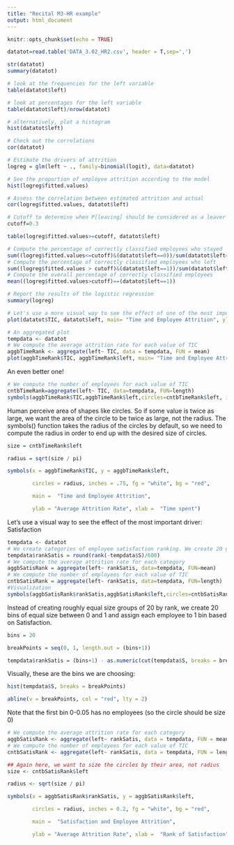 ---
title: "Recital M3-HR example"
output: html_document
---

```{r setup, include=FALSE}
knitr::opts_chunk$set(echo = TRUE)
```

```{r}
datatot=read.table('DATA_3.02_HR2.csv', header = T,sep=',')
```

```{r}
str(datatot)
summary(datatot)
```

```{r}
# look at the frequencies for the left variable
table(datatot$left)
```

```{r}
# look at percentages for the left variable
table(datatot$left)/nrow(datatot)
```

```{r}
# alternatively, plot a histogram
hist(datatot$left)
```

```{r}
# Check out the correlations
cor(datatot)
```

```{r}
# Estimate the drivers of attrition
logreg = glm(left ~ ., family=binomial(logit), data=datatot)
```

```{r}
# See the proportion of employee attrition according to the model
hist(logreg$fitted.values)
```

```{r}
# Assess the correlation between estimated attrition and actual
cor(logreg$fitted.values, datatot$left)
```

```{r}
# Cutoff to determine when P[leaving] should be considered as a leaver or not
cutoff=0.3
```

```{r}
table(logreg$fitted.values>=cutoff, datatot$left)
```


```{r}
# Compute the percentage of correctly classified employees who stayed
sum((logreg$fitted.values<=cutoff)&(datatot$left==0))/sum(datatot$left==0)
# Compute the percentage of correctly classified employees who left
sum((logreg$fitted.values > cutoff)&(datatot$left==1))/sum(datatot$left==1)
# Compute the overall percentage of correctly classified employees
mean((logreg$fitted.values>cutoff)==(datatot$left==1))
```

```{r}
# Report the results of the logistic regression
summary(logreg)
```

```{r}
# Let's use a more visual way to see the effect of one of the most important driver: TIC
plot(datatot$TIC, datatot$left, main= "Time and Employee Attrition", ylab="Attrition", xlab= "Time spent")
```

```{r}
# An aggregated plot
tempdata <- datatot
# We compute the average attrition rate for each value of TIC
aggbTimeRank <- aggregate(left~ TIC, data = tempdata, FUN = mean)
plot(aggbTimeRank$TIC, aggbTimeRank$left, main= "Time and Employee Attrition", ylab="Average Attrition Rate", xlab= "Time spent")
```

An even better one!

```{r}
# We compute the number of employees for each value of TIC
cntbTimeRank=aggregate(left~ TIC, data=tempdata, FUN=length)
symbols(aggbTimeRank$TIC,aggbTimeRank$left,circles=cntbTimeRank$left, inches=.75, fg="white", bg="red",main= "Time and Employee Attrition", ylab="Average Attrition Rate", xlab= "Time spent")
```

Human perceive area of shapes like circles. So if some value is twice as large, we want the area of the circle to be twice as large, not the radius. The symbols() function takes the radius of the circles by default, so we need to compute the radius in order to end up with the desired size of circles.

```{r}
size = cntbTimeRank$left

radius = sqrt(size / pi)

symbols(x = aggbTimeRank$TIC, y = aggbTimeRank$left,

        circles = radius, inches = .75, fg = "white", bg = "red",

        main =  "Time and Employee Attrition",

        ylab = "Average Attrition Rate", xlab =  "Time spent")
```

Let's use a visual way to see the effect of the most important driver: Satisfaction

```{r}
tempdata <- datatot
# We create categories of employee satisfaction ranking. We create 20 groups (because it will work well later...)
tempdata$rankSatis = round(rank(-tempdata$S)/600)
# We compute the average attrition rate for each category
aggbSatisRank = aggregate(left~ rankSatis, data=tempdata, FUN=mean)
# We compute the number of employees for each value of TIC
cntbSatisRank = aggregate(left~ rankSatis, data=tempdata, FUN=length)
#Visualization
symbols(aggbSatisRank$rankSatis,aggbSatisRank$left,circles=cntbSatisRank$left, inches=.2, fg="white", bg="red",main= "Satisfaction and Employee Attrition", ylab="Average Attrition Rate", xlab= "Rank of Satisfaction")
```

Instead of creating roughly equal size groups of 20 by rank, we create 20 bins of equal size between 0 and 1 and assign each employee to 1 bin based on Satisfaction.

```{r}
bins = 20

breakPoints = seq(0, 1, length.out = (bins+1))

tempdata$rankSatis = (bins+1) - as.numeric(cut(tempdata$S, breaks = breakPoints))
```

Visually, these are the bins we are choosing:

```{r}
hist(tempdata$S, breaks = breakPoints)

abline(v = breakPoints, col = "red", lty = 2)
```

Note that the first bin 0-0.05 has no employees (so the circle should be size 0)

```{r}
# We compute the average attrition rate for each category
aggbSatisRank <- aggregate(left~ rankSatis, data = tempdata, FUN = mean)
# We compute the number of employees for each value of TIC
cntbSatisRank <- aggregate(left~ rankSatis, data = tempdata, FUN = length)

## Again here, we want to size the circles by their area, not radius
size <- cntbSatisRank$left

radius <- sqrt(size / pi)

symbols(x = aggbSatisRank$rankSatis, y = aggbSatisRank$left,

        circles = radius, inches = 0.2, fg = "white", bg = "red",

        main =  "Satisfaction and Employee Attrition",

        ylab = "Average Attrition Rate", xlab =  "Rank of Satisfaction")
```
